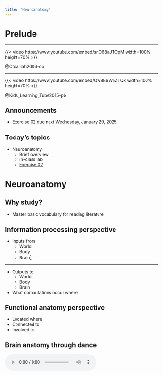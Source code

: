 ```yaml
---
title: "Neuroanatomy"
---
```


# Prelude

------------------------------------------------------------------------

::: {.content-visible when-format="html"}
{{< video https://www.youtube.com/embed/snO68aJTOpM width=100% height=70% >}}

@Ctdalilah2006-co
:::

------------------------------------------------------------------------

::: {.content-visible when-format="html"}
{{< video https://www.youtube.com/embed/Qw8E9WnZTQk width=100% height=70% >}}

@Kids_Learning_Tube2015-pb <!-- Kids brain song -->
:::

## Announcements

-   Exercise 02 [due next Wednesday, January 29, 2025]{.orange_due}.

## Today's topics

-   Neuroanatomy
    -   Brief overview
    -   In-class lab
    -   [Exercise 02](../exercises/ex02.qmd)

# Neuroanatomy

## Why study?

-   Master basic vocabulary for reading literature

## Information processing perspective

- Inputs from
  - World
  - Body
  - Brain^[shorthand for nervous system]
  
---

- Outputs to
  - World
  - Body
  - Brain
- What computations occur where
  
## Functional anatomy perspective

- Located where
- Connected to
- Involved in

## Brain anatomy through dance

<audio controls loop="loop">

<source src="../include/snd/brain_boxing.m4a" type="audio/mpeg">

Your browser does not support the audio tag. </audio>

## Directional terms

-   Anterior/Posterior
-   Medial/Lateral
-   Superior/Inferior
-   Dorsal/Ventral
-   Rostral/Caudal

## Central vs. Peripheral Nervous System

![Nervous system of Harriet Cole, see @McNaughton2018-fl](../include/img/harriet-bw-237w.jpg)

## Organization of the CNS

| Major division | Ventricular Landmark | Embryonic Division | Structure |
|------------------|--------------------|------------------|------------------|
| Forebrain | Lateral | Telencephalon | Cerebral cortex |
|  |  |  | Basal ganglia |
|  |  |  | Hippocampus, amygdala |

------------------------------------------------------------------------

| Major division | Ventricular Landmark | Embryonic Division | Structure    |
|----------------|----------------------|--------------------|--------------|
|                | Third                | Diencephalon       | Thalamus     |
|                |                      |                    | Hypothalamus |

------------------------------------------------------------------------

| Major division | Ventricular Landmark | Embryonic Division | Structure         |
|------------------|--------------------|------------------|------------------|
| Midbrain       | Cerebral Aqueduct    | Mesencephalon      | Tectum, tegmentum |

------------------------------------------------------------------------

| Major division | Ventricular Landmark | Embryonic Division | Structure         |
|------------------|--------------------|------------------|------------------|
| Hindbrain      | 4th                  | Metencephalon      | Cerebellum, pons  |
|                | --                   | Mylencephalon      | Medulla oblongata |

------------------------------------------------------------------------

Forebrain, midbrain, hindbrain terminology derives from embryonic stages in CNS development.

![Embryonic human brain from Wikipedia](../include/img/6_week_embryo_brain.jpg)

## Cerebrum

-   (Cerebral) cortex
-   Subcortical (below the cortex) structures

![Labelled MRI including thalamus and hypothalamus](../include/img/medial-labelled.png)

## (Cerebral) cortex

-   Lobes, marked by sulci/fissures, adjacency to bones of skull
-   Functional areas marked by gyri & sulci
-   [Brodmann Areas](../resources/anatomy.qmd#brodmann-areas)
    -   Microstructural (cellular composition) features

------------------------------------------------------------------------

-   Most lobes host primary sensory or motor area
    -   Frontal: Motor cortex
    -   Temporal: Auditory cortex
    -   Parietal: Somatosensory cortex
    -   Occipital: Visual cortex
    -   Insula: Gustatory

## Input/output

-   Via cranial nerves (in CNS)
-   Via spinal nerves (in PNS)

------------------------------------------------------------------------

![Cranial nerves from https://www.britannica.com/science/cranial-nerve#/media/1/141797/46720](../include/img/nerves-pairs-muscles-region-head-sense-organs.jpg)

------------------------------------------------------------------------

![https://www.researchgate.net/profile/Saeede-Rahimi-Damirchi-Darasi/publication/324683974/figure/fig10/AS:753484697726976@1556656159277/Diagram-showing-the-relationship-between-spinal-nerve-roots-and-vertebrae-27.jp](../include/img/Diagram-showing-the-relationship-between-spinal-nerve-roots-and-vertebrae-27.jpg)

------------------------------------------------------------------------

Multiple hierarchies

![[@swanson2005anatomy Figure 1]](../include/img/swanson-2005-fig-1.jpg)

## Maps

-   Sensory & motor systems often use maps

------------------------------------------------------------------------

![https://www.researchgate.net/profile/Brian-Wandell/publication/8988812/figure/fig1/AS:280067633631238@1443784735289/The-Retinotopy-paradigm-Two-stimuli-are-used-to-measure-the-retinotopic-maps-in-cortex.png](../include/img/The-Retinotopy-paradigm-Two-stimuli-are-used-to-measure-the-retinotopic-maps-in-cortex.png)

------------------------------------------------------------------------

![Figure 1 from @Saenz2014-ao](https://ars.els-cdn.com/content/image/1-s2.0-S0378595513001871-gr1_lrg.jpg)

------------------------------------------------------------------------

![Wikipedia](https://upload.wikimedia.org/wikipedia/commons/thumb/9/93/Grant_1962_663.png/800px-Grant_1962_663.png)

------------------------------------------------------------------------

-   Geometric issues central for perceptual/motor behavior
-   Do other systems "map" function to structure?

# Neuroanatomy lab

## Overview

-   3 groups
-   Rotate among stations every \~25 min
-   Identify as many structures as possible

# Wrap-up

## Main points

-   Directional terms
-   What is it
-   Where is it
    -   Relative to other things
    -   CNS/PNS
    -   Forebrain/midbrain/hindbrain

------------------------------------------------------------------------

-   Cerebral cortex and its subparts
-   Grey matter vs. white matter

## Next time...

-   [Cellular neuroscience I](wk03-2025-01-30.qmd)

# Resources

## References
